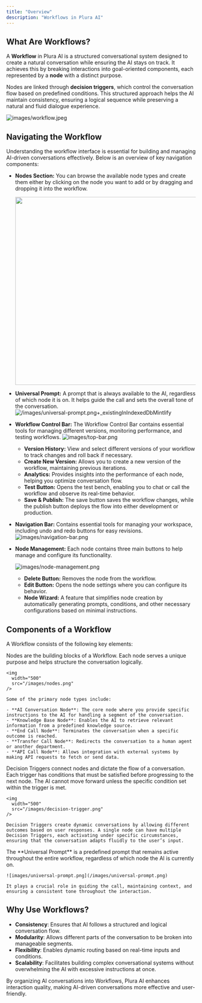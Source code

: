 ```yaml
---
title: "Overview"
description: "Workflows in Plura AI"
---
```


## What Are Workflows?

A **Workflow** in Plura AI is a structured conversational system designed to create a natural conversation while ensuring the AI stays on track. It achieves this by breaking interactions into goal-oriented components, each represented by a **node** with a distinct purpose.

Nodes are linked through **decision triggers**, which control the conversation flow based on predefined conditions. This structured approach helps the AI maintain consistency, ensuring a logical sequence while preserving a natural and fluid dialogue experience.

![images/workflow.jpeg](/images/workflow.jpeg)

## Navigating the Workflow

Understanding the workflow interface is essential for building and managing AI-driven conversations effectively. Below is an overview of key navigation components:

- **Nodes Section:** You can browse the available node types and create them either by clicking on the node you want to add or by dragging and dropping it into the workflow.

  <img
    width="500"
    src="/images/node-section.png"
  />
- **Universal Prompt:** A prompt that is always available to the AI, regardless of which node it is on. It helps guide the call and sets the overall tone of the conversation. ![/images/universal-prompt.png\+\_existingInIndexedDbMintlify](/images/universal-prompt.png)
- **Workflow Control Bar:** The Workflow Control Bar contains essential tools for managing different versions, monitoring performance, and testing workflows. ![images/top-bar.png](/images/top-bar.png)
  - **Version History:** View and select different versions of your workflow to track changes and roll back if necessary.
  - **Create New Version:** Allows you to create a new version of the workflow, maintaining previous iterations.
  - **Analytics:** Provides insights into the performance of each node, helping you optimize conversation flow.
  - **Test Button:** Opens the test bench, enabling you to chat or call the workflow and observe its real-time behavior.
  - **Save & Publish:** The save button saves the workflow changes, while the publish button deploys the flow into either development or production.
- **Navigation Bar:** Contains essential tools for managing your workspace, including undo and redo buttons for easy revisions. ![images/navigation-bar.png](/images/navigation-bar.png)
- **Node Management:** Each node contains three main buttons to help manage and configure its functionality.

  ![images/node-management.png](/images/node-management.png)
  - **Delete Button:** Removes the node from the workflow.
  - **Edit Button:** Opens the node settings where you can configure its behavior.
  - **Node Wizard:** A feature that simplifies node creation by automatically generating prompts, conditions, and other necessary configurations based on minimal instructions.

## Components of a Workflow

A Workflow consists of the following key elements:

<Steps>
  <Step title="Nodes">
    Nodes are the building blocks of a Workflow. Each node serves a unique purpose and helps structure the conversation logically.

    <img
      width="500"
      src="/images/nodes.png"
    />

    Some of the primary node types include:

    - **AI Conversation Node**: The core node where you provide specific instructions to the AI for handling a segment of the conversation.
    - **Knowledge Base Node**: Enables the AI to retrieve relevant information from a predefined knowledge source.
    - **End Call Node**: Terminates the conversation when a specific outcome is reached.
    - **Transfer Call Node**: Redirects the conversation to a human agent or another department.
    - **API Call Node**: Allows integration with external systems by making API requests to fetch or send data.
  </Step>
  <Step title="Decision Triggers">
    Decision Triggers connect nodes and dictate the flow of a conversation. Each trigger has conditions that must be satisfied before progressing to the next node. The AI cannot move forward unless the specific condition set within the trigger is met.

    <img
      width="500"
      src="/images/decision-trigger.png"
    />

    Decision Triggers create dynamic conversations by allowing different outcomes based on user responses. A single node can have multiple Decision Triggers, each activating under specific circumstances, ensuring that the conversation adapts fluidly to the user’s input.
  </Step>
  <Step title="Universal Prompt">
    The **Universal Prompt** is a predefined prompt that remains active throughout the entire workflow, regardless of which node the AI is currently on.

    ![images/universal-prompt.png](/images/universal-prompt.png)

    It plays a crucial role in guiding the call, maintaining context, and ensuring a consistent tone throughout the interaction.
  </Step>
</Steps>

## Why Use Workflows?

- **Consistency**: Ensures that AI follows a structured and logical conversation flow.
- **Modularity**: Allows different parts of the conversation to be broken into manageable segments.
- **Flexibility**: Enables dynamic routing based on real-time inputs and conditions.
- **Scalability**: Facilitates building complex conversational systems without overwhelming the AI with excessive instructions at once.

By organizing AI conversations into Workflows, Plura AI enhances interaction quality, making AI-driven conversations more effective and user-friendly.